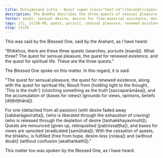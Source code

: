 ```yaml
---
title: Dutiyaesanā sutta - Quest <span class="text-sm">(Second)</span>
description: The Buddha describes the three quests of sensual pleasure, renewed existence, and spiritual life as the result of holding tight to the thought 'This is the truth' and the accumulation of bases for views.
fetter: doubt, sensual desire, desire for fine-material existence, desire for immaterial existence, ignorance
tags: iti, iti50-99, quest, pursuit, sensual pleasure, renewed existence, spiritual life, cessation, cease, desireless, fulfilled, without doubt, buddha
slug: iti55
---
```


This was said by the Blessed One, said by the Arahant, as I have heard:

"Bhikkhus, there are these three quests (searches, pursuits [esanā]). What three? The quest for sensual pleasure, the quest for renewed existence, and the quest for spiritual life. These are the three quests."

The Blessed One spoke on this matter. In this regard, it is said:

"The quest for sensual pleasure, the quest for renewed existence,
along with the quest for spiritual life; 
Result from \{holding tight to the thought, 'This is the truth'} (clutching something as the truth [saccaparāmāsa]),
and the accumulation of \{bases for views} (grounds for views, opinions, beliefs [diṭṭhiṭṭhānā]).

For one \{detached from all passion} (with desire faded away [sabbarāgaviratta]),
\{who is liberated through the exhaustion of craving} (who is released through the depletion of desire [taṇhakkhayavimutti]);
Quests are renounced (given up, relinquished [paṭinissaṭṭha]),
and bases for views are uprooted (eradicated [samūhata]);
With the cessation of quests, the bhikkhu,
is fulfilled (free from hope, desire-less [nirāsa]) and \{without doubt} (without confusion [akathaṅkathī])."

This matter too was spoken by the Blessed One, as I have heard.